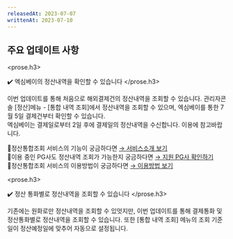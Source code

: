 ```yaml
---
releasedAt: 2023-07-07
writtenAt: 2023-07-10
---
```



## 주요 업데이트 사항

<prose.h3>
  <Recon />

  ✔️ 엑심베이의 정산내역을 확인할 수 있습니다
</prose.h3>

이번 업데이트를 통해 처음으로 해외결제건의 정산내역을 조회할 수 있습니다.
관리자콘솔 \[정산]메뉴 - \[통합 내역 조회]에서 정산내역을 조회할 수 있으며, 엑심베이를 통한 7월 5일 결제건부터 확인할 수 있습니다.\
엑심베이는 결제일로부터 2일 후에 결제일의 정산내역을 수신합니다.
이용에 참고바랍니다.

📍정산통합조회 서비스의 기능이 궁금하다면 [→ 서비스소개 보기](https://guide.portone.io/a89f61e5-4545-41ae-9b72-14f506adcac6)\
📍이용 중인 PG사도 정산내역 조회가 가능한지 궁금하다면
[→ 지원 PG사 확인하기](https://guide.portone.io/a89f61e5-4545-41ae-9b72-14f506adcac6)\
📍정산통합조회 서비스의 이용방법이 궁금하다면 [→ 이용방법 보기](https://guide.portone.io/92af7604-5813-48fa-a186-82e8e7356a3e)

<prose.h3>
  <Recon />

  ✔️ 정산 통화별로 정산내역을 조회할 수 있습니다
</prose.h3>

기존에는 원화로만 정산내역을 조회할 수 있엇지만, 이번 업데이트를 통해 결제통화 및 정산통화별로 정산내역을 조회할 수 있습니다.
또한 \[통합 내역 조회] 메뉴의 조회 기준일이 정산예정일에 맞추어 자동으로 설정됩니다.


<Figure src={screenshot1} />
